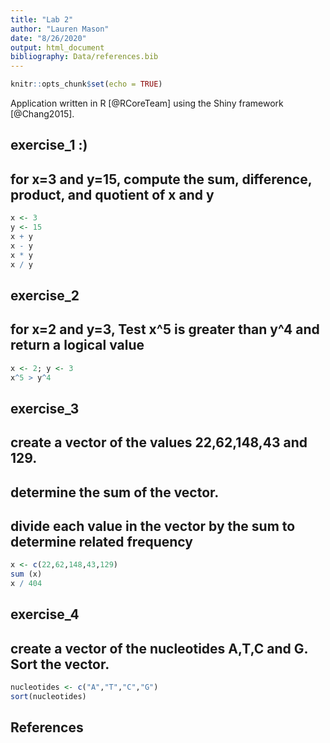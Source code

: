 ```yaml
---
title: "Lab 2"
author: "Lauren Mason"
date: "8/26/2020"
output: html_document
bibliography: Data/references.bib
---
```


```r
knitr::opts_chunk$set(echo = TRUE)
```

Application written in R [@RCoreTeam] using the Shiny framework [@Chang2015].


## exercise_1 :)
## for x=3 and y=15, compute the sum, difference, product, and quotient of x and y

```r
x <- 3
y <- 15
x + y
x - y
x * y
x / y
```



## exercise_2
## for x=2 and y=3, Test x^5 is greater than y^4 and return a logical value

```r
x <- 2; y <- 3
x^5 > y^4
```



## exercise_3
## create a vector of the values 22,62,148,43 and 129.
## determine the sum of the vector.
## divide each value in the vector by the sum to determine related frequency

```r
x <- c(22,62,148,43,129)
sum (x)
x / 404
```



## exercise_4
## create a vector of the nucleotides A,T,C and G. Sort the vector.

```r
nucleotides <- c("A","T","C","G")
sort(nucleotides)
```

## References




